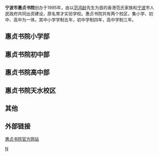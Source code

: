 {{expand|time=2015-12-18T10:45:10+00:00}}
{{unreferenced|time=2015-12-18T10:45:10+00:00}}
'''宁波市惠贞书院'''创办于1995年，由以[[范鸿龄|范鸿龄]]先生为首的香港范氏家族和[[宁波|宁波]]市人民政府共同出资建设，原名育才实验学校。惠贞书院共有两个校区，集小学、初中、高中为一体。其中小学学制五年，初中学制四年，高中学制三年。

== 惠贞书院小学部 ==

== 惠贞书院初中部 ==

== 惠贞书院高中部 ==

== 惠贞书院天水校区 ==

== 其他 ==

== 外部链接 ==
[http://www.hzsy.org 惠贞书院官方网站] {{Wayback|url=http://www.hzsy.org/ |date=20200808122506 }}

[[Category:宁波教育|N]]